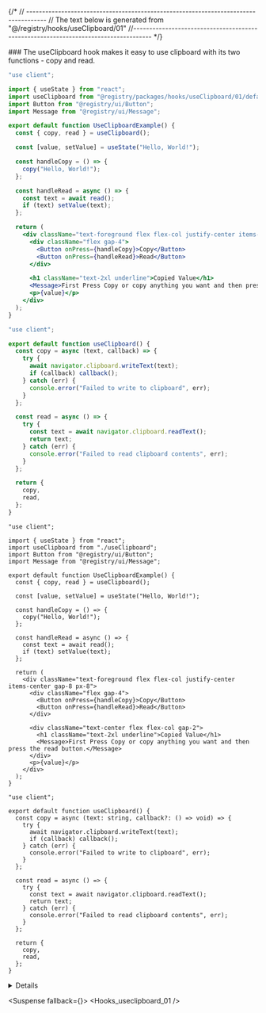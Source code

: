 
{/*
// ------------------------------------------------------------------------------------
    //	The text below is generated from "@/registry/hooks/useClipboard/01"
//------------------------------------------------------------------------------------
*/}

<Wrapper>
<Title>useClipboard</Title>
### The useClipboard hook makes it easy to use clipboard with its two functions - copy and read.

<CodeBlock>

```default|js|example.jsx
"use client";

import { useState } from "react";
import useClipboard from "@registry/packages/hooks/useClipboard/01/default-js/useClipboard";
import Button from "@registry/ui/Button";
import Message from "@registry/ui/Message";

export default function UseClipboardExample() {
  const { copy, read } = useClipboard();

  const [value, setValue] = useState("Hello, World!");

  const handleCopy = () => {
    copy("Hello, World!");
  };

  const handleRead = async () => {
    const text = await read();
    if (text) setValue(text);
  };

  return (
    <div className="text-foreground flex flex-col justify-center items-center gap-8 px-8">
      <div className="flex gap-4">
        <Button onPress={handleCopy}>Copy</Button>
        <Button onPress={handleRead}>Read</Button>
      </div>

      <h1 className="text-2xl underline">Copied Value</h1>
      <Message>First Press Copy or copy anything you want and then press the read button.</Message>
      <p>{value}</p>
    </div>
  );
}

```

```default|js|useClipboard.jsx
"use client";

export default function useClipboard() {
  const copy = async (text, callback) => {
    try {
      await navigator.clipboard.writeText(text);
      if (callback) callback();
    } catch (err) {
      console.error("Failed to write to clipboard", err);
    }
  };

  const read = async () => {
    try {
      const text = await navigator.clipboard.readText();
      return text;
    } catch (err) {
      console.error("Failed to read clipboard contents", err);
    }
  };

  return {
    copy,
    read,
  };
}

```

```default|ts|example.tsx
"use client";

import { useState } from "react";
import useClipboard from "./useClipboard";
import Button from "@registry/ui/Button";
import Message from "@registry/ui/Message";

export default function UseClipboardExample() {
  const { copy, read } = useClipboard();

  const [value, setValue] = useState("Hello, World!");

  const handleCopy = () => {
    copy("Hello, World!");
  };

  const handleRead = async () => {
    const text = await read();
    if (text) setValue(text);
  };

  return (
    <div className="text-foreground flex flex-col justify-center items-center gap-8 px-8">
      <div className="flex gap-4">
        <Button onPress={handleCopy}>Copy</Button>
        <Button onPress={handleRead}>Read</Button>
      </div>

      <div className="text-center flex flex-col gap-2">
        <h1 className="text-2xl underline">Copied Value</h1>
        <Message>First Press Copy or copy anything you want and then press the read button.</Message>
      </div>
      <p>{value}</p>
    </div>
  );
}

```

```default|ts|useClipboard.tsx
"use client";

export default function useClipboard() {
  const copy = async (text: string, callback?: () => void) => {
    try {
      await navigator.clipboard.writeText(text);
      if (callback) callback();
    } catch (err) {
      console.error("Failed to write to clipboard", err);
    }
  };

  const read = async () => {
    try {
      const text = await navigator.clipboard.readText();
      return text;
    } catch (err) {
      console.error("Failed to read clipboard contents", err);
    }
  };

  return {
    copy,
    read,
  };
}

```

</CodeBlock>
<Details>


## Functions Table

| Name | Parameters                              | Description                                                                              |
| ---- | --------------------------------------- | ---------------------------------------------------------------------------------------- |
| copy | `text: string`, `callback?: () => void` | Copies the provided text to the clipboard and optionally executes a callback on success. |
| read | -                                       | Reads and returns the current text from the clipboard.                                   |

## Parameters Table for `copy`

| Name     | Type         | Default | Description                                                       |
| -------- | ------------ | ------- | ----------------------------------------------------------------- |
| text     | `string`     | -       | The text to be copied to the clipboard.                           |
| callback | `() => void` | -       | Optional function to execute after successfully copying the text. |

</Details>

<Suspense fallback={<Skeleton className="h-60 rounded-lg" />}>
<Display>
<Hooks_useclipboard_01 />
</Display>
</Suspense>

</Wrapper>
